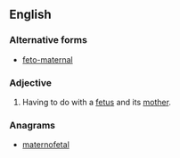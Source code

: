 ==English==

===Alternative forms===
* [[feto-maternal]]

===Adjective===
{{en-adj|-}}
# {{label|en|medicine}} Having to do with a [[fetus]] and its [[mother]].

===Anagrams===
* [[maternofetal#English|maternofetal]]